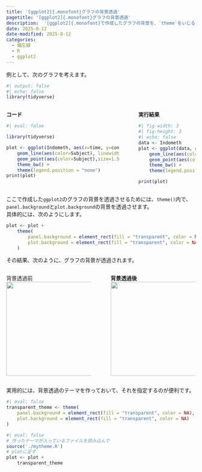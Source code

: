 ```yaml
---
title: '[ggplot2]{.monofont}グラフの背景透過'
pagetitle: '[ggplot2]{.monofont}グラフの背景透過'
description:  '[ggplot2]{.monofont}で作成したグラフの背景を、`theme`をいじることで透過させます。'
date: 2025-8-12
date-modified: 2025-8-12
categories:
  - 備忘録 
  - R
  - ggplot2
---
```


例として、次のグラフを考えます。

```r
#| output: false
#| echo: false
library(tidyverse)
```

::::{.columns}
:::{.column width=65%}
**コード**
```r
#| eval: false

library(tidyverse)

plot <- ggplot(Indometh, aes(x=time, y=conc, )) +
    geom_line(aes(color=Subject), linewidth=1) +
    geom_point(aes(color=Subject),size=1.5) +
    theme_bw() +
    theme(legend.position = "none")
print(plot)

```
:::

:::{.column width=2%}
:::

:::{.column width=33%}
**実行結果**
```r
#| fig-width: 3
#| fig-height: 3
#| echo: false
data <- Indometh
plot <- ggplot(data, aes(x=time, y=conc, )) +
    geom_line(aes(color=Subject), linewidth=1) +
    geom_point(aes(color=Subject),size=1.5) +
    theme_bw() +
    theme(legend.position = "none")

print(plot)
```
:::
::::

ここで作成した`ggplot2`のグラフの背景を透過させるためには、`theme()`内で、`panel.background`と`plot.background`の背景を透過させます。  
具体的には、次のようにします。

```r
plot <- plot +
    theme(
        panel.background = element_rect(fill = "transparent", color = NA),
        plot.background = element_rect(fill = "transparent", color = NA)
    )
```

その結果、次のように、グラフの背景が透過されます。

::: {.bg-green-container}
::: {.content-container}
:::{.columns}
:::{.column width=49%}
背景透過前  
![](lineplot.png){width=250}
:::
:::{.column width=2%}
:::
:::{.column width=49%}
**背景透過後**  
![](transparent.png){width=250}
:::
:::
:::
:::

実用的には、背景透過のテーマを作っておいて、それを指定するのが便利です。
```R
#| eval: false
transparent_theme <- theme(
    panel.background = element_rect(fill = "transparent", color = NA),
    plot.background = element_rect(fill = "transparent", color = NA)
)
```

```r
#| eval: false
# 作ったテーマが入っているファイルを読み込んで
source('./mytheme.R')
# plotに足す
plot <- plot +
    transparent_theme
```

